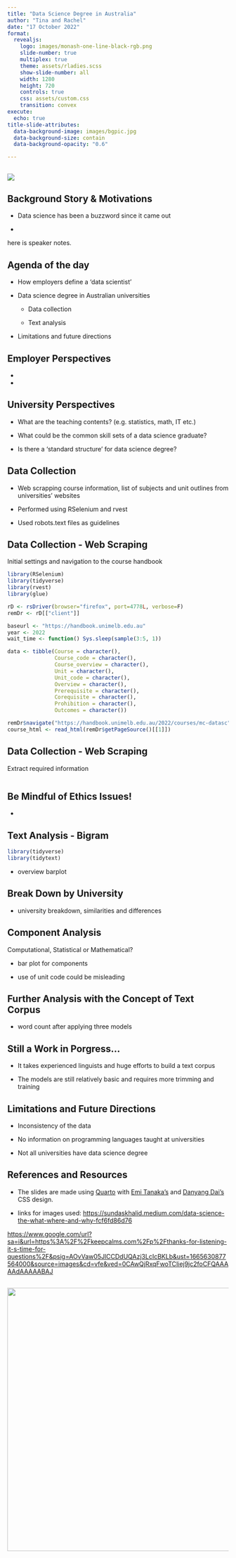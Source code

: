 ```yaml
---
title: "Data Science Degree in Australia"
author: "Tina and Rachel"
date: "17 October 2022"
format: 
  revealjs:
    logo: images/monash-one-line-black-rgb.png
    slide-number: true
    multiplex: true
    theme: assets/rladies.scss
    show-slide-number: all
    width: 1280
    height: 720
    controls: true
    css: assets/custom.css
    transition: convex
execute:
  echo: true
title-slide-attributes: 
  data-background-image: images/bgpic.jpg
  data-background-size: contain
  data-background-opacity: "0.6"

---
```


## {#title-slide background-image="images/bg.jpg" background-opacity="0.5"}

![](images/datasci.jpg)

## Background Story & Motivations {background-image="images/bg.jpg" background-opacity="0.5"}

- Data science has been a buzzword since it came out

- 

:::{.notes}
here is speaker notes.
:::

## Agenda of the day {background-image="images/bg.jpg" background-opacity="0.5"}

:::{.incremental}
- How employers define a 'data scientist'

- Data science degree in Australian universities

  - Data collection

  - Text analysis

- Limitations and future directions
:::

## Employer Perspectives {background-image="images/bg.jpg" background-opacity="0.5"}

-

-

## University Perspectives {background-image="images/bg.jpg" background-opacity="0.5"}

:::{incremental}
- What are the teaching contents? (e.g. statistics, math, IT etc.)

- What could be the common skill sets of a data science graduate?

- Is there a 'standard structure' for data science degree?
:::


## Data Collection {.scrollable background-image="images/bg.jpg" background-opacity="0.5"}

- Web scrapping course information, list of subjects and unit outlines from universities' websites

- Performed using RSelenium and rvest

- Used robots.text files as guidelines


## Data Collection - Web Scraping {.scrollable background-image="images/bg.jpg" background-opacity="0.5"}

Initial settings and navigation to the course handbook

```.r
library(RSelenium)
library(tidyverse)
library(rvest)
library(glue)

rD <- rsDriver(browser="firefox", port=4778L, verbose=F)
remDr <- rD[["client"]]

baseurl <- "https://handbook.unimelb.edu.au"
year <- 2022
wait_time <- function() Sys.sleep(sample(3:5, 1))

data <- tibble(Course = character(),
               Course_code = character(),
               Course_overview = character(),
               Unit = character(),
               Unit_code = character(),
               Overview = character(),
               Prerequisite = character(),
               Corequisite = character(),
               Prohibition = character(),
               Outcomes = character())

remDr$navigate("https://handbook.unimelb.edu.au/2022/courses/mc-datasc")
course_html <- read_html(remDr$getPageSource()[[1]])
```


## Data Collection - Web Scraping {.scrollable background-image="images/bg.jpg" background-opacity="0.5"}

Extract required information

```.r


```



## Be Mindful of Ethics Issues! {background-image="images/bg.jpg" background-opacity="0.5"}

- 


## Text Analysis - Bigram {background-image="images/bg.jpg" background-opacity="0.5"}

```r
library(tidyverse)
library(tidytext)
```

- overview barplot

## Break Down by University {background-image="images/bg.jpg" background-opacity="0.5"}

- university breakdown, similarities and differences

## Component Analysis {background-image="images/bg.jpg" background-opacity="0.5"}

Computational, Statistical or Mathematical? 

- bar plot for components

- use of unit code could be misleading

## Further Analysis with the Concept of Text Corpus {background-image="images/bg.jpg" background-opacity="0.5"}

- word count after applying three models

## Still a Work in Porgress... {background-image="images/bg.jpg" background-opacity="0.5"}

- It takes experienced linguists and huge efforts to build a text corpus

- The models are still relatively basic and requires more trimming and training

## Limitations and Future Directions {background-image="images/bg.jpg" background-opacity="0.5"}

- Inconsistency of the data

- No information on programming languages taught at universities

- Not all universities have data science degree

## References and Resources {background-image="images/bg.jpg" background-opacity="0.5"}

-   The slides are made using [Quarto](https://quarto.org/) with [Emi Tanaka's](https://github.com/emitanaka/talks) and [Danyang Dai's](https://github.com/DanyangDai) CSS design.

- links for images used: 
<https://sundaskhalid.medium.com/data-science-the-what-where-and-why-fcf6fd86d76>

<https://www.google.com/url?sa=i&url=https%3A%2F%2Fkeepcalms.com%2Fp%2Fthanks-for-listening-it-s-time-for-questions%2F&psig=AOvVaw05JlCCDdUQAzj3LcIcBKLb&ust=1665630877564000&source=images&cd=vfe&ved=0CAwQjRxqFwoTCIiej9jc2foCFQAAAAAdAAAAABAJ>


## {background-image="images/bg.jpg" background-opacity="0.5"}

![](images/qa.png){width="750" height="600" fig-align="center"}